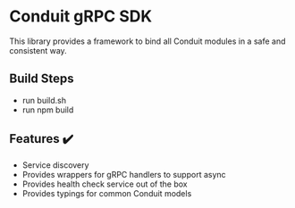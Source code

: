 # Conduit gRPC SDK

This library provides a framework to bind all Conduit modules in a safe and consistent way.<br />

## Build Steps

- run build.sh
- run npm build

## Features ✔️

- Service discovery
- Provides wrappers for gRPC handlers to support async
- Provides health check service out of the box
- Provides typings for common Conduit models
